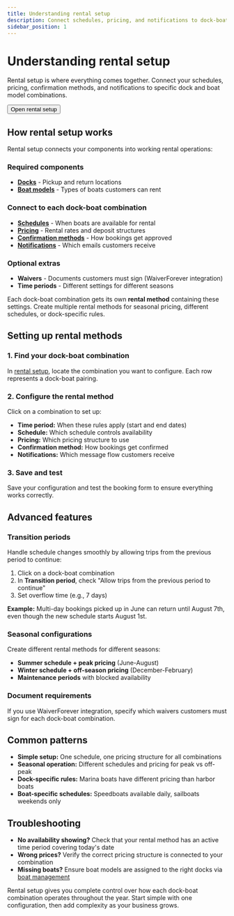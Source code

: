 ```yaml
---
title: Understanding rental setup
description: Connect schedules, pricing, and notifications to dock-boat combinations for complete rental control
sidebar_position: 1
---
```



# Understanding rental setup

Rental setup is where everything comes together. Connect your schedules, pricing, confirmation methods, and notifications to specific dock and boat model combinations.

<Button href="https://dashboard.letsbook.app/rental-setup">Open rental setup</Button>

## How rental setup works

Rental setup connects your components into working rental operations:

### Required components

- **[Docks](/guides/settings/manage-docks)** - Pickup and return locations
- **[Boat models](/guides/settings/boats/manage-boats)** - Types of boats customers can rent

### Connect to each dock-boat combination

- **[Schedules](/guides/settings/rental-setups/schedules)** - When boats are available for rental
- **[Pricing](/guides/settings/rental-setups/pricing)** - Rental rates and deposit structures
- **[Confirmation methods](/guides/settings/rental-setups/booking-confirmation-settings)** - How bookings get approved
- **[Notifications](https://dashboard.letsbook.app/notifications)** - Which emails customers receive

### Optional extras

- **Waivers** - Documents customers must sign (WaiverForever integration)
- **Time periods** - Different settings for different seasons

Each dock-boat combination gets its own **rental method** containing these settings. Create multiple rental methods for seasonal pricing, different schedules, or dock-specific rules.

## Setting up rental methods

### 1. Find your dock-boat combination

In [rental setup](https://dashboard.letsbook.app/rental-setup), locate the combination you want to configure. Each row represents a dock-boat pairing.

### 2. Configure the rental method

Click on a combination to set up:

- **Time period:** When these rules apply (start and end dates)
- **Schedule:** Which schedule controls availability
- **Pricing:** Which pricing structure to use
- **Confirmation method:** How bookings get confirmed
- **Notifications:** Which message flow customers receive

### 3. Save and test

Save your configuration and test the booking form to ensure everything works correctly.

<InlineVideoPlayer
    videoSrc={rentalSetupVideo}
/>

## Advanced features

### Transition periods

Handle schedule changes smoothly by allowing trips from the previous period to continue:

1. Click on a dock-boat combination
2. In **Transition period**, check "Allow trips from the previous period to continue"
3. Set overflow time (e.g., 7 days)

**Example:** Multi-day bookings picked up in June can return until August 7th, even though the new schedule starts August 1st.

### Seasonal configurations

Create different rental methods for different seasons:

- **Summer schedule + peak pricing** (June-August)
- **Winter schedule + off-season pricing** (December-February)
- **Maintenance periods** with blocked availability

### Document requirements

If you use WaiverForever integration, specify which waivers customers must sign for each dock-boat combination.

## Common patterns

- **Simple setup:** One schedule, one pricing structure for all combinations
- **Seasonal operation:** Different schedules and pricing for peak vs off-peak
- **Dock-specific rules:** Marina boats have different pricing than harbor boats
- **Boat-specific schedules:** Speedboats available daily, sailboats weekends only

## Troubleshooting

- **No availability showing?** Check that your rental method has an active time period covering today's date
- **Wrong prices?** Verify the correct pricing structure is connected to your combination
- **Missing boats?** Ensure boat models are assigned to the right docks via [boat management](/guides/settings/boats/assign-boats-to-docks)

Rental setup gives you complete control over how each dock-boat combination operates throughout the year. Start simple with one configuration, then add complexity as your business grows.
